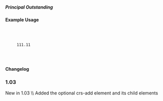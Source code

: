 ===== Principal Outstanding ===== 
{{for revision 1.03}}
==== Example Usage ====



  <crs-add>
  
    <loan-status year="" currency="" value-date=""> 
      <principal-outstanding>111.11</principal-outstanding> 
    </loan-status>
   
  </crs-add>

==== Changelog ====
===1.03===
New in 1.03  \\
Added the optional crs-add element and its child elements